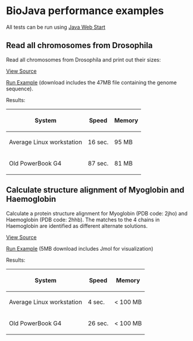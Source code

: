 = BioJava performance examples=

All tests can be run using [http://java.sun.com/products/javawebstart/ Java Web Start]

== Read all chromosomes from Drosophila ==
Read all chromosomes from Drosophila and print out their sizes:

[[BioJava:Performance:ReadDrosophila|View Source]]

[http://www.biojava.org/download/performance/biojava-test.jnlp Run Example] (download includes the 47MB file containing the genome sequence).

Results:

{| class="wikitable"
|-
! System
! Speed
! Memory
|-
| Average Linux workstation
| 16 sec.
| 95 MB
|-
| Old PowerBook G4
| 87 sec.
| 81 MB
|}

== Calculate structure alignment of Myoglobin and Haemoglobin ==

Calculate a protein structure alignment for Myoglobin (PDB code: 2jho) and Haemoglobin (PDB code: 2hhb).
The matches to the 4 chains in Haemoglobin are identified as different alternate solutions.

[[BioJava:Performance:AlignMyoHemo|View Source]]

[http://www.biojava.org/download/performance/biojava-structure-example1.jnlp Run Example] (5MB download includes Jmol for visualization)

Results:


{| class="wikitable"
|-
! System
! Speed
! Memory
|-
| Average Linux workstation
| 4 sec.
| < 100 MB
|-
| Old PowerBook G4
| 26 sec.
| < 100 MB
|}